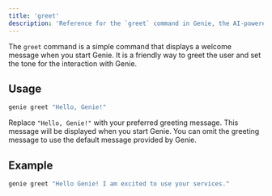 ```yaml
---
title: 'greet'
description: 'Reference for the `greet` command in Genie, the AI-powered CLI companion.'
---
```


The `greet` command is a simple command that displays a welcome message when you start Genie. It is a friendly way to greet the user and set the tone for the interaction with Genie.

## Usage

```bash
genie greet "Hello, Genie!"
```

Replace `"Hello, Genie!"` with your preferred greeting message. This message will be displayed when you start Genie. You can omit the greeting message to use the default message provided by Genie.

## Example

```bash
genie greet "Hello Genie! I am excited to use your services."
```

